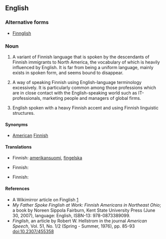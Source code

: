 {{wikipedia}}
==English==

===Alternative forms===
* [[Finnglish]]

===Noun===
{{en-noun|-}}

# {{US|regional}} A variant of Finnish language that is spoken by the descendants of Finnish immigrants to North America, the vocabulary of which is heavily influenced by English. It is far from being a uniform language, mainly exists in spoken form, and seems bound to disappear.
# {{context|derogative}} A way of speaking Finnish using English-language terminology excessively. It is particularly common among those professions which are in close contact with the English-speaking world such as IT-professionals, marketing people and managers of global firms.
# {{context|derogative}} English spoken with a heavy Finnish accent and using Finnish linguistic structures.

====Synonyms====
* {{sense|variant of Finnish spoken in North America}}  [[American]] [[Finnish]]

====Translations====
{{trans-top|variant of Finnish}}
* Finnish: [[amerikansuomi]], [[fingelska]]
{{trans-mid}}
{{trans-bottom}}

{{trans-top|way of speaking Finnish using English terminology}}
* Finnish: {{t-|fi|fingliska}}
{{trans-mid}}
{{trans-bottom}}

{{trans-top|broken English}}
* Finnish: {{t-|fi|fingliska}}
{{trans-mid}}
{{trans-bottom}}

====References====
* A Wikimirror article on Finglish [http://www.wikimirror.com/Finglish]
* ''My Father Spoke Finglish at Work: Finnish Americans in Northeast Ohio''; a book by Noreen Sippola Fairburn, Kent State University Press (June 30, 2007), language: English, ISBN-13: 978-0873389099.
* ''Finglish'', an article by Robert W. Hellstrom in the journal ''American Speech'', Vol. 51, No. 1/2 (Spring - Summer, 1976), pp. 85-93 doi:10.2307/455358